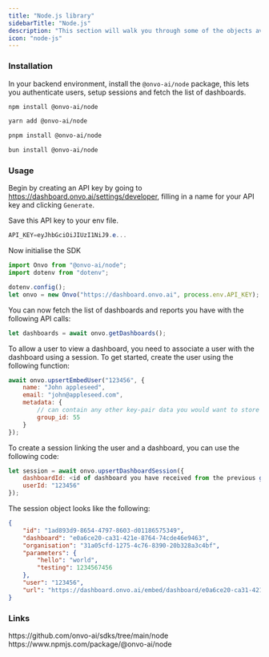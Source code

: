 ```yaml
---
title: "Node.js library"
sidebarTitle: "Node.js"
description: "This section will walk you through some of the objects available when using the Onvo AI platform"
icon: "node-js"
---
```


### Installation

In your backend environment, install the `@onvo-ai/node` package, this lets you authenticate users, setup sessions and fetch the list of dashboards.

<CodeGroup>

```bash npm
npm install @onvo-ai/node
```

```bash yarn
yarn add @onvo-ai/node
```

```bash pnpm
pnpm install @onvo-ai/node
```

```bash bun
bun install @onvo-ai/node
```

</CodeGroup>

### Usage

Begin by creating an API key by going to https://dashboard.onvo.ai/settings/developer, filling in a name for your API key and clicking `Generate`.

Save this API key to your env file.

```PowerShell
API_KEY=eyJhbGciOiJIUzI1NiJ9.e...
```

Now initialise the SDK

```JavaScript
import Onvo from "@onvo-ai/node";
import dotenv from "dotenv";

dotenv.config();
let onvo = new Onvo("https://dashboard.onvo.ai", process.env.API_KEY);
```

You can now fetch the list of dashboards and reports you have with the following API calls:

```JavaScript
let dashboards = await onvo.getDashboards();
```

To allow a user to view a dashboard, you need to associate a user with the dashboard using a session. To get started, create the user using the following function:

```JavaScript
await onvo.upsertEmbedUser("123456", {
    name: "John appleseed",
    email: "john@appleseed.com",
    metadata: {
        // can contain any other key-pair data you would want to store about the user
        group_id: 55
    }
});
```

To create a session linking the user and a dashboard, you can use the following code:

```JavaScript
let session = await onvo.upsertDashboardSession({
    dashboardId: <id of dashboard you have received from the previous getDashboards() function>,
    userId: "123456"
});
```

The session object looks like the following:

```JSON
{
    "id": "1ad893d9-8654-4797-8603-d01186575349",
    "dashboard": "e0a6ce20-ca31-421e-8764-74cde46e9463",
    "organisation": "31a05cfd-1275-4c76-8390-20b328a3c4bf",
    "parameters": {
        "hello": "world",
        "testing": 1234567456
    },
    "user": "123456",
    "url": "https://dashboard.onvo.ai/embed/dashboard/e0a6ce20-ca31-421e-8764-74cde46e9463?token=eyJhbGciOiJIUzI1NiJ9.eyJyb2xlIjoiYXV0aGVudGljYXRlZCIsImFwcF9tZXRhZGF0YSI6eyJkYXNoYm9hcmQiOiJlMGE2Y2UyMC1jYTMxLTQyMWUtODc2NC03NGNkZTQ2ZTk0NjMiLCJzZXNzaW9uIjoiMWFkODkzZDktODY1NC00Nzk3LTg2MDMtZDAxMTg2NTc1MzQ5In0sInN1YiI6IjMxYTA1Y2ZkLTEyNzUtNGM3Ni04MzkwLTIwYjMyOGEzYzRiZi1zdWNjZXNzZnVsbCIsImF1ZCI6ImF1dGhlbnRpY2F0ZWQiLCJpYXQiOjE2OTQxNTU3Mjd9.P_eZloNdX7FN2sVWsANfIrHy5SikE1Zl8NPmAteDIwU"
}
```

### Links

<CardGroup cols={2}>
  <Card title="Github" icon="github">
    https://github.com/onvo-ai/sdks/tree/main/node
  </Card>
  <Card title="NPM" icon="npm">
    https://www.npmjs.com/package/@onvo-ai/node
  </Card>
</CardGroup>
